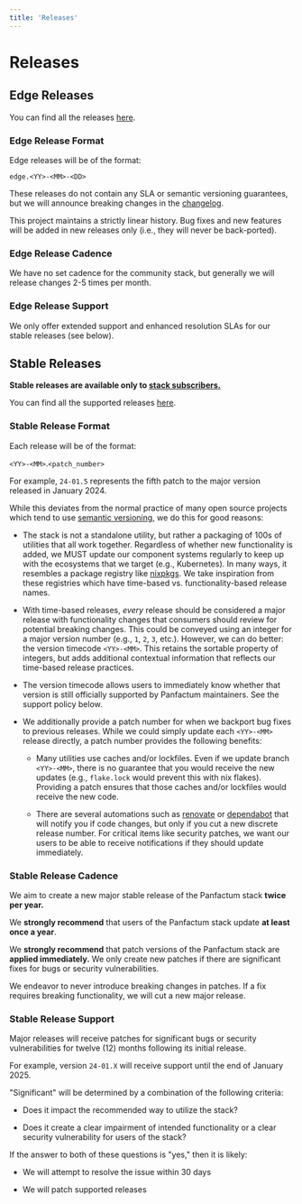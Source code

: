 ```yaml
---
title: 'Releases'
---
```


# Releases

## Edge Releases

You can find all the releases [here](/changelog/edge).

### Edge Release Format

Edge releases will be of the format:

`edge.<YY>-<MM>-<DD>`

These releases do not contain any SLA or semantic versioning guarantees, but we will announce breaking changes in the
[changelog](/changelog/edge).

This project maintains a strictly
linear history. Bug fixes and
new features will be added in new releases only (i.e., they will never be back-ported).

### Edge Release Cadence

We have no set cadence for the community stack, but generally we will release changes 2-5 times per month.

### Edge Release Support

We only offer extended support and enhanced resolution SLAs for our stable releases (see below).

## Stable Releases

**Stable releases are available only to [stack subscribers.](/stack/pricing)**

You can find all the supported releases [here](/changelog/edge).

### Stable Release Format

Each release will be of the format:

`<YY>-<MM>`.`<patch_number>`

For example, `24-01.5` represents the fifth patch to the major version released in January 2024.

While this deviates from the normal practice of many open source projects which tend to use [semantic versioning](https://semver.org/),
we do this for good reasons:

- The stack is not a standalone utility, but rather a packaging of 100s of utilities that all work together.
  Regardless of whether new functionality is added, we MUST update our component systems regularly
  to keep up with the ecosystems that we target (e.g., Kubernetes). In many
  ways, it resembles a package registry like [nixpkgs](https://github.com/NixOS/nixpkgs). We take inspiration from these
  registries which have time-based vs. functionality-based release names.

- With time-based releases, _every_ release should be considered a major release with functionality changes that consumers
  should review for potential breaking changes. This could be conveyed using an integer for a major version number (e.g., `1`, `2`, `3`, etc.). However,
  we can do better: the version timecode `<YY>-<MM>`. This retains the sortable property of integers, but
  adds additional contextual information that reflects our time-based release practices.

- The version timecode allows users to immediately know whether that version is still officially supported
  by Panfactum maintainers. See the support policy below.

- We additionally provide a patch number for when we backport bug fixes to previous releases. While we could simply
  update each `<YY>-<MM>` release directly, a patch number provides the following benefits:

  - Many utilities use caches and/or lockfiles. Even if we update branch `<YY>-<MM>`, there is no guarantee that you
    would receive the new updates (e.g., `flake.lock` would prevent this with nix flakes). Providing a patch ensures
    that those caches and/or lockfiles would receive the new code.

  - There are several automations such as [renovate](https://docs.renovatebot.com/) or [dependabot](https://docs.github.com/en/code-security/dependabot)
    that will notify you if code changes, but only if you cut a new discrete release number. For critical items like
    security patches, we want our users to be able to receive notifications if they should update immediately.

### Stable Release Cadence

We aim to create a new major stable release of the Panfactum stack **twice per year.**

We **strongly recommend** that users of the Panfactum stack update **at least once a year**.

We **strongly recommend** that patch versions of the Panfactum stack are **applied immediately.** We only create new patches
if there are significant fixes for bugs or security vulnerabilities.

We endeavor to never introduce breaking changes in patches. If a fix requires breaking functionality, we will
cut a new major release.

### Stable Release Support

Major releases will receive patches for significant bugs or security vulnerabilities for twelve (12) months
following its initial release.

For example, version `24-01.X` will receive support until the end of January 2025.

"Significant" will be determined by a combination of the following criteria:

- Does it impact the recommended way to utilize the stack?

- Does it create a clear impairment of intended functionality or a clear security vulnerability for users of the stack?

If the answer to both of these questions is "yes," then it is likely:

- We will attempt to resolve the issue within 30 days

- We will patch supported releases
